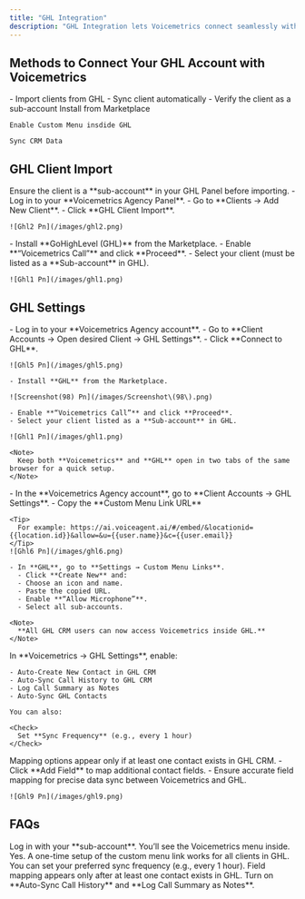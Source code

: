 ```yaml
---
title: "GHL Integration"
description: "GHL Integration lets Voicemetrics connect seamlessly with your clients’ GoHighLevel (GHL) accounts, enabling branded AI voice workflows fully synced with their CRM — ensuring a smooth, scalable experience for agencies managing multiple clients."
---
```


## **Methods to Connect Your GHL Account with Voicemetrics**

<CardGroup cols={2}>
  <Card title="GHL Client Import" icon="file-import" color="#034737">
    - Import clients from GHL 
    - Sync client automatically 
    - Verify the client as a sub-account
  </Card>
  <Card title="GHL Settings" icon="gear" color="#034737">
    Install from Marketplace

    Enable Custom Menu insdide GHL

    Sync CRM Data
  </Card>
</CardGroup>

## **GHL Client Import**

<Warning>
  Ensure the client is a **sub-account** in your GHL Panel before importing.
</Warning>

<Steps>
  <Step title="Add a New Client via GHL">
    - Log in to your **Voicemetrics Agency Panel**.
    - Go to **Clients → Add New Client**.
    - Click **GHL Client Import**.

    ![Ghl2 Pn](/images/ghl2.png)
  </Step>
  <Step title="GHL Permissions">
    - Install **GoHighLevel (GHL)** from the Marketplace.
    - Enable **“Voicemetrics Call”** and click **Proceed**.
    - Select your client (must be listed as a **Sub-account** in GHL).

    ![Ghl1 Pn](/images/ghl1.png)
  </Step>
</Steps>

## **GHL Settings**

<Steps>
  <Step title="Connect to GHL">
    - Log in to your **Voicemetrics Agency account**.
    - Go to **Client Accounts → Open desired Client → GHL Settings**.
    - Click **Connect to GHL**.

    ![Ghl5 Pn](/images/ghl5.png)

    - Install **GHL** from the Marketplace.

    ![Screenshot(98) Pn](/images/Screenshot\(98\).png)

    - Enable **“Voicemetrics Call”** and click **Proceed**.
    - Select your client listed as a **Sub-account** in GHL.

    ![Ghl1 Pn](/images/ghl1.png)

    <Note>
      Keep both **Voicemetrics** and **GHL** open in two tabs of the same browser for a quick setup.
    </Note>
  </Step>
  <Step title="Custom Menu Link">
    - In the **Voicemetrics Agency account**, go to **Client Accounts → GHL Settings**.
    - Copy the **Custom Menu Link URL**

    <Tip>
      For example: https://ai.voiceagent.ai/#/embed/&locationid={{location.id}}&allow=&u={{user.name}}&c={{user.email}}
    </Tip>
    ![Ghl6 Pn](/images/ghl6.png)

    - In **GHL**, go to **Settings → Custom Menu Links**.
      - Click **Create New** and:
      - Choose an icon and name.
      - Paste the copied URL.
      - Enable **“Allow Microphone”**.
      - Select all sub-accounts.

    <Note>
      **All GHL CRM users can now access Voicemetrics inside GHL.**
    </Note>
  </Step>
  <Step title="Sync Call Logs & Contacts">
    In **Voicemetrics → GHL Settings**, enable:

    - Auto-Create New Contact in GHL CRM
    - Auto-Sync Call History to GHL CRM
    - Log Call Summary as Notes
    - Auto-Sync GHL Contacts

    You can also:

    <Check>
      Set **Sync Frequency** (e.g., every 1 hour)
    </Check>
  </Step>
  <Step title="Field Mapping">
    <Warning>
      Mapping options appear only if at least one contact exists in GHL CRM.
    </Warning>
    - Click **Add Field** to map additional contact fields.
    - Ensure accurate field mapping for precise data sync between Voicemetrics and GHL.

    ![Ghl9 Pn](/images/ghl9.png)
  </Step>
</Steps>

## **FAQs**

<AccordionGroup>
  <Accordion title="Do I need to log in with the main GHL account or sub-account?">
    Log in with your **sub-account**. You’ll see the Voicemetrics menu inside.
  </Accordion>
  <Accordion title="Can I use the custom menu link for multiple client accounts?">
    Yes. A one-time setup of the custom menu link works for all clients in GHL.
  </Accordion>
  <Accordion title="How often does the contact sync run?">
    You can set your preferred sync frequency (e.g., every 1 hour).
  </Accordion>
  <Accordion title="What if there are no contacts in GHL CRM?">
    Field mapping appears only after at least one contact exists in GHL.
  </Accordion>
  <Accordion title="How do I ensure call logs sync correctly?">
    Turn on **Auto-Sync Call History** and **Log Call Summary as Notes**.
  </Accordion>
</AccordionGroup>